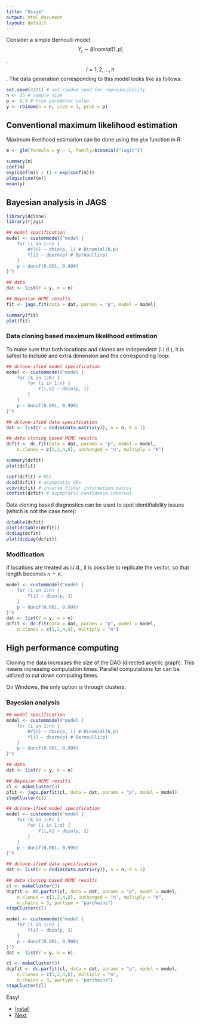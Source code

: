 ```yaml
---
title: "Usage"
output: html_document
layout: default
---
```


Consider a simple Bernoulli model, $$Y_{i} \sim Binomial(1, p)$$,
 $$i=1, 2, \ldots, n$$. 
The data generation corresponding to this model looks like
as follows:

```r
set.seed(4321) # set random seed for reproducibility
n <- 25 # sample size
p <- 0.3 # true parameter value
y <- rbinom(n = n, size = 1, prob = p)
```

## Conventional maximum likelihood estimation

Maximum likelihood estimation can be done
using the `glm` function in R:

```r
m <- glm(formula = y ~ 1, family=binomial("logit"))

summary(m)
coef(m)
exp(coef(m)) / (1 + exp(coef(m)))
plogis(coef(m))
mean(y)
```

## Bayesian analysis in JAGS

```r
library(dclone)
library(rjags)

## model spacification
model <- custommodel("model {
    for (i in 1:n) {
        #Y[i] ~ dbin(p, 1) # Binomial(N,p)
        Y[i] ~ dbern(p) # Bernoulli(p)
    }
    p ~ dunif(0.001, 0.999)
}")

## data
dat <- list(Y = y, n = n)

## Bayesian MCMC results
fit <- jags.fit(data = dat, params = "p", model = model)

summary(fit)
plot(fit)
```

### Data cloning based maximum likelihood estimation

To make sure that both locations and clones are independent
(i.i.d.), it is safest to include and extra dimension
and the corresponding loop:

```r
## dclone-ified model specification
model <- custommodel("model {
    for (k in 1:K) {
        for (i in 1:n) {
            Y[i,k] ~ dbin(p, 1)
        }
    }
    p ~ dunif(0.001, 0.999)
}")

## dclone-ified data specification
dat <- list(Y = dcdim(data.matrix(y)), n = n, K = 1)

## data cloning based MCMC results
dcfit <- dc.fit(data = dat, params = "p", model = model,
    n.clones = c(1,2,4,8), unchanged = "n", multiply = "K")

summary(dcfit)
plot(dcfit)

coef(dcfit) # MLE
dcsd(dcfit) # asymptotic SEs
vcov(dcfit) # inverse Fisher information matrix
confint(dcfit) # asymptotic confidence interval
```

Data cloning based diagnostics can be used to spot
identifiability issues (which is not the case here):

```r
dctable(dcfit)
plot(dctable(dcfit))
dcdiag(dcfit)
plot(dcdiag(dcfit))
```

### Modification

If locations are treated as i.i.d., it is possible to
replicate the vector, so that length
becomes `n * K`.

```r
model <- custommodel("model {
    for (i in 1:n) {
        Y[i] ~ dbin(p, 1)
    }
    p ~ dunif(0.001, 0.999)
}")
dat <- list(Y = y, n = n)
dcfit <- dc.fit(data = dat, params = "p", model = model,
    n.clones = c(1,2,4,8), multiply = "n")
```

## High performance computing

Cloning the data increases the size of the
DAG (directed acyclic graph). This means
increasing computation times. 
Parallel computations for can be utilized
to cut down computing times.

On Windows, the only option is through
clusters:

### Bayesian analysis

```r
## model spacification
model <- custommodel("model {
    for (i in 1:n) {
        #Y[i] ~ dbin(p, 1) # Binomial(N,p)
        Y[i] ~ dbern(p) # Bernoulli(p)
    }
    p ~ dunif(0.001, 0.999)
}")

## data
dat <- list(Y = y, n = n)

## Bayesian MCMC results
cl <- makeCluster(3)
pfit <- jags.parfit(cl, data = dat, params = "p", model = model)
stopCluster(cl)
```

```r
## dclone-ified model specification
model <- custommodel("model {
    for (k in 1:K) {
        for (i in 1:n) {
            Y[i,k] ~ dbin(p, 1)
        }
    }
    p ~ dunif(0.001, 0.999)
}")

## dclone-ified data specification
dat <- list(Y = dcdim(data.matrix(y)), n = n, K = 1)

## data cloning based MCMC results
cl <- makeCluster(3)
dcpfit <- dc.parfit(cl, data = dat, params = "p", model = model,
    n.clones = c(1,2,4,8), unchanged = "n", multiply = "K",
    n.chains = 3, partype = "parchains")
stopCluster(cl)
```

```r
model <- custommodel("model {
    for (i in 1:n) {
        Y[i] ~ dbin(p, 1)
    }
    p ~ dunif(0.001, 0.999)
}")
dat <- list(Y = y, n = n)

cl <- makeCluster(3)
dcpfit <- dc.parfit(cl, data = dat, params = "p", model = model,
    n.clones = c(1,2,4,8), multiply = "n",
    n.chains = 3, partype = "parchains")
stopCluster(cl)
```

Easy!

<ul class="pager">
<li class="previous"><a href="{{ site.baseurl }}/courses/{{ page.course.year }}/{{ page.course.location | downcase }}/{{ page.course.previous }}.html"><i class="fa fa-caret-left"></i> Install</a></li>
<li class="next"><a href="{{ site.baseurl }}/courses/{{ page.course.year }}/{{ page.course.location | downcase }}/{{ page.course.next }}.html">Next <i class="fa fa-caret-right"></i></a></li>
</ul>

